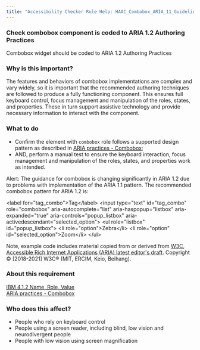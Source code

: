```yaml
---
title: "Accessibility Checker Rule Help: HAAC_Combobox_ARIA_11_Guideline"
---
```


<div className="toolHelp">
<Row>
<Column colLg={16} colMd={8} colSm={4} className="toolHead">

### Check combobox component is coded to ARIA 1.2 Authoring Practices

<div id="locLevel"></div>

Combobox widget should be coded to ARIA 1.2 Authoring Practices

</Column>
</Row>
<Row>
<Column colLg={11} colMd={5} colSm={4} className="toolMain">

### Why is this important?

The features and behaviors of combobox implementations are complex and vary widely, so it is important that the recommended authoring techniques are followed to produce a fully functioning component. This ensures full keyboard control, focus management and manipulation of the roles, states, and properties. These in turn support assistive technology and provide necessary information to interact with the component.

<div id="locSnippet"></div>

### What to do

* Confirm the element with `combobox` role follows a supported design pattern as described in [ARIA practices - Combobox](https://w3c.github.io/aria-practices/#combobox);
* AND, perform a manual test to ensure the keyboard interaction, focus management and manipulation of the roles, states, and properties work as intended.

Alert: The guidance for combobox is changing significantly in ARIA 1.2 due to problems with implementation of the ARIA 1.1 pattern. The recommended combobox pattern for ARIA 1.2 is:

<CodeSnippet type="multi" light={true}> &lt;label for="tag_combo"&gt;Tag&lt;/label&gt;
  &lt;input type="text" id="tag_combo"
      role="combobox" aria-autocomplete="list"
      aria-haspopup="listbox" aria-expanded="true"
      aria-controls="popup_listbox" aria-activedescendant="selected_option"&gt;
&lt;ul role="listbox" id="popup_listbox"&gt;
   &lt;li role="option"&gt;Zebra&lt;/li&gt;
   &lt;li role="option" id="selected_option"&gt;Zoom&lt;/li&gt;
&lt;/ul&gt;</CodeSnippet>

Note, example code includes material copied from or derived from [W3C, Accessible Rich Internet Applications (ARIA) latest editor's draft](https://w3c.github.io/aria-practices/#combobox). Copyright © [2018-2021] W3C® (MIT, ERCIM, Keio, Beihang).

</Column>
<Column colLg={5} colMd={3} colSm={4} className="toolLeft">

### About this requirement

[IBM 4.1.2 Name, Role, Value](https://www.ibm.com/able/requirements/requirements/#4_1_2)  
[ARIA practices - Combobox](https://w3c.github.io/aria-practices/#combobox)

### Who does this affect?

 * People who rely on keyboard control
 * People using a screen reader, including blind, low vision and neurodivergent people
 * People with low vision using screen magnification

</Column>
</Row>
</div>

